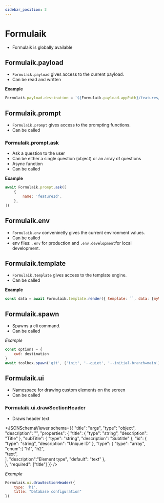 ```yaml
---
sidebar_position: 2
---
```



# Formulaik

- Formulaik is globally available

## Formulaik.payload

- ```Formulaik.payload``` gives access to the current payload.
- Can be read and written 

**Example**
```js
Formulaik.payload.destination = `${Formulaik.payload.appPath}/features/${Formulaik.payload.featureId}`
```


## Formulaik.prompt

- ```Formulaik.prompt``` gives access to the prompting functions.
- Can be called 

### Formulaik.prompt.ask
- Ask a question to the user
- Can be either a single question (object) or an array of questions
- Async function
- Can be called

**Example**
```js
await Formulaik.prompt.ask([
    {
        name: 'featureId',
    },
])
```

## Formulaik.env

- ```Formulaik.env``` conveninetly gives the current environment values.
- Can be called 
- env files: ```.env``` for production and ```.env.development```for local development.


## Formulaik.template

- ```Formulaik.template``` gives access to the template engine.
- Can be called

**Example**
```js
const data = await Formulaik.template.render({ template: ``, data: {myVar: "value"} })
```

## Formulaik.spawn

- Spawns a cli command.
- Can be called

*Example*
```js
const options = {
    cwd: destination
}
await toolbox.spawn('git', ['init', '--quiet', '--initial-branch=main'], options)
```

## Formulaik.ui

- Namespace for drawing custom elements on the screen
- Can be called

### Formulaik.ui.drawSectionHeader
- Draws header text 

<JSONSchemaViewer schema={{
    	"title": "args",
    	"type": "object",
        "description": "",
    	"properties": {
    		"title": {
    			"type": "string",
                "description": "Title"
    		},
            "subTitle": {
    			"type": "string",
                "description": "Subtitle"
    		},
            "id": {
    			"type": "string",
                "description": "Unique ID"
    		},
    		"type": {
    			"type": "array",
                "enum":[
                    "h1",
                    "h2",                    
                    "text",                    
                ],
                "description":"Element type",
                "default": "text"
    		},           
    	},
    	"required": ["title"]
    }} />

*Example*

```js
Formulaik.ui.drawSectionHeader({
    type: 'h1',
    title: "Database configuration"
})
```